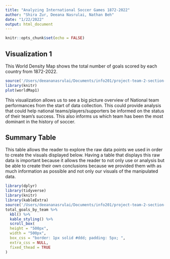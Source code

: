 ```yaml
---
title: "Analyzing International Soccer Games 1872-2022"
author: "Shira Zur, Deeana Nasrulai, Nathan Beh"
date: "1/22/2022"
output: html_document
---
```


```r
knitr::opts_chunk$set(echo = FALSE)
```

## Visualization 1

This World Density Map shows the total number of goals scored by each country from 1872-2022.

```r
source('/Users/deeananasrulai/Documents/info201/project-team-2-section-ac/source/Deeana_source_file.R')
library(knitr)
plot(worldMap1)
```

This visualization allows us to see a big picture overview of National team performances from the start of data collection. This could provide analysis that could help national teams/players/supporters be informed on the status of their team's success. This also informs us which team has been the most dominant in the history of soccer.

## Summary Table

This table allows the reader to explore the raw data points we used in order to create the visuals displayed below. Having a table that displays this raw data is important because it allows the reader to not only use or analysis but be able to create their own conclusions because we provided them with as much information as possible and not only our visuals of the manipulated data.

```r
library(dplyr)
library(tidyverse)
library(knitr)
library(kableExtra)
source('/Users/deeananasrulai/Documents/info201/project-team-2-section-ac/source/table.sourcefile.R')
total_goals_by_team %>%
  kbl() %>%
  kable_styling() %>% 
  scroll_box(
  height = "500px",
  width = "500px",
  box_css = "border: 1px solid #ddd; padding: 5px; ",
  extra_css = NULL,
  fixed_thead = TRUE
)
```
